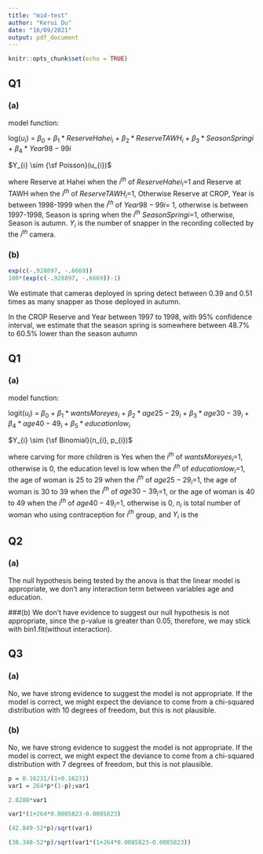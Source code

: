 ```yaml
---
title: "mid-test"
author: "Kerui Du"
date: "16/09/2021"
output: pdf_document
---
```


```r
knitr::opts_chunk$set(echo = TRUE)
```

## Q1
### (a)
model function:

log($u_{i}$) = $\beta_{0}$ + $\beta_{1}*ReserveHahei_{i}$ + $\beta_{2}*ReserveTAWH_{i}$ 
+ $\beta_{3}*SeasonSpring{i}$ + $\beta_{4}*Year98-99{i}$

$Y_{i} \sim {\sf Poisson}(u_{i})$

where Reserve at Hahei when the $i^{th}$ of $ReserveHahei_{i}$=1 and Reserve at TAWH when the $i^{th}$ of $ReserveTAWH_{i}$=1, Otherwise Reserve at CROP, Year is between 1998-1999 when the $i^{th}$ of $Year98-99{i}$= 1, otherwise is between 1997-1998, Season is spring when the $i^{th}$ $SeasonSpring{i}$=1, otherwise, Season is autumn. $Y_{i}$ is the number of snapper in the recording collected by the $i^{th}$ camera.


### (b)
```r
exp(c(-.928897, -.6669))
100*(exp(c(-.928897, -.6669))-1)
```

We estimate that cameras deployed in spring detect between 0.39 and 0.51 times as many snapper
as those deployed in autumn.

In the CROP Reserve and Year between 1997 to 1998, with 95% confidence interval, we estimate that the season spring is somewhere between 48.7% to 60.5% lower than the season autumn 



## Q1 

### (a)
model function:

logit($u_{i}$) = $\beta_{0}$ + $\beta_{1}*wantsMoreyes_{i}$ + $\beta_{2}*age25-29_{i}$ 
+ $\beta_{3}*age30-39_{i}$ + $\beta_{4}*age40-49_{i}$ + $\beta_{5}*educationlow_{i}$

$Y_{i} \sim {\sf Binomial}(n_{i}, p_{i})$

where carving for more children is Yes when the $i^{th}$ of $wantsMoreyes_{i}$=1, otherwise is 0, 
the education level is low when the $i^{th}$ of $educationlow_{i}$=1, the age of woman is 25 to 29 when the $i^{th}$ of $age25-29_{i}$=1, the age of woman is 30 to 39 when the $i^{th}$ of $age30-39_{i}$=1, or the age of woman is 40 to 49 when the $i^{th}$ of $age40-49_{i}$=1, otherwise is 0, $n_{i}$ is total number of woman who using contraception for $i^{th}$ group, and $Y_{i}$ is the 

## Q2 

### (a) 
The null hypothesis being tested by the anova is that the linear model is appropriate, we don't any 
interaction term between variables age and education.

###(b)
We don't have evidence to suggest our null hypothesis is not appropriate, since the p-value is greater than 0.05, therefore, we may stick with bin1.fit(without interaction). 


## Q3

### (a)
No, we have strong evidence to suggest the model is not appropriate. If the model is correct, we
might expect the deviance to come from a chi-squared distribution with 10 degrees of freedom,
but this is not plausible.


### (b)
No, we have strong evidence to suggest the model is not appropriate. If the model is correct, we
might expect the deviance to come from a chi-squared distribution with 7 degrees of freedom,
but this is not plausible.

```r
p = 0.16231/(1+0.16231)
var1 = 264*p*(1-p);var1

2.8288*var1

var1*(1+264*0.0085823-0.0085823)

(42.849-52*p)/sqrt(var1)

(38.348-52*p)/sqrt(var1*(1+264*0.0085823-0.0085823))
```







